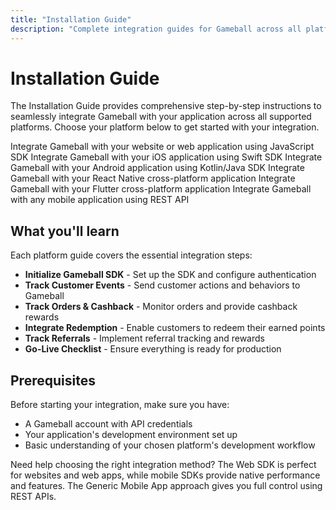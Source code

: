 ```yaml
---
title: "Installation Guide"
description: "Complete integration guides for Gameball across all platforms"
---
```


# Installation Guide

The Installation Guide provides comprehensive step-by-step instructions to seamlessly integrate Gameball with your application across all supported platforms. Choose your platform below to get started with your integration.

<CardGroup cols={2}>
  <Card title="Web" icon="globe" href="/installation-guide/web">
    Integrate Gameball with your website or web application using JavaScript SDK
  </Card>

  <Card title="iOS" icon="apple" href="/installation-guide/ios">
    Integrate Gameball with your iOS application using Swift SDK
  </Card>

  <Card title="Android" icon="android" href="/installation-guide/android">
    Integrate Gameball with your Android application using Kotlin/Java SDK
  </Card>

  <Card title="React Native" icon="react" href="/installation-guide/react-native">
    Integrate Gameball with your React Native cross-platform application
  </Card>

  <Card title="Flutter" icon="flutter" href="/installation-guide/flutter">
    Integrate Gameball with your Flutter cross-platform application
  </Card>

  <Card title="Generic Mobile App" icon="mobile" href="/installation-guide/generic-mobile">
    Integrate Gameball with any mobile application using REST API
  </Card>
</CardGroup>

## What you'll learn

Each platform guide covers the essential integration steps:

- **Initialize Gameball SDK** - Set up the SDK and configure authentication
- **Track Customer Events** - Send customer actions and behaviors to Gameball
- **Track Orders & Cashback** - Monitor orders and provide cashback rewards
- **Integrate Redemption** - Enable customers to redeem their earned points
- **Track Referrals** - Implement referral tracking and rewards
- **Go-Live Checklist** - Ensure everything is ready for production

## Prerequisites

Before starting your integration, make sure you have:

- A Gameball account with API credentials
- Your application's development environment set up
- Basic understanding of your chosen platform's development workflow

<Tip>
Need help choosing the right integration method? The Web SDK is perfect for websites and web apps, while mobile SDKs provide native performance and features. The Generic Mobile App approach gives you full control using REST APIs.
</Tip>

